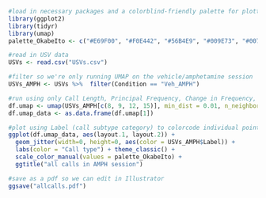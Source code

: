 

```{r}
#load in necessary packages and a colorblind-friendly palette for plotting
library(ggplot2)
library(tidyr)
library(umap)
palette_OkabeIto <- c("#E69F00", "#F0E442", "#56B4E9", "#009E73", "#0072B2", "#D55E00", "#CC79A7", "#999999")
```

```{r}
#read in USV data
USVs <- read.csv("USVs.csv")

#filter so we're only running UMAP on the vehicle/amphetamine session
USVs_AMPH <- USVs %>%  filter(Condition == "Veh_AMPH")

#run using only Call Length, Principal Frequency, Change in Frequency, and Sinuosity 
df.umap <- umap(USVs_AMPH[c(8, 9, 12, 15)], min_dist = 0.01, n_neighbors = 15)
df.umap_data <- as.data.frame(df.umap[1])

#plot using Label (call subtype category) to colorcode individual points
ggplot(df.umap_data, aes(layout.1, layout.2)) + 
  geom_jitter(width=0, height=0, aes(color = USVs_AMPH$Label)) +   
  labs(color = "Call type") + theme_classic() +
  scale_color_manual(values = palette_OkabeIto) +
  ggtitle("all calls in AMPH session")

#save as a pdf so we can edit in Illustrator
ggsave("allcalls.pdf")
```

